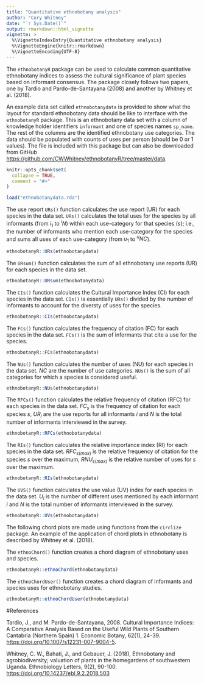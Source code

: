 ```yaml
---
title: "Quantitative ethnobotany analysis"
author: "Cory Whitney"
date: "`r Sys.Date()`"
output: rmarkdown::html_vignette
vignette: >
  %\VignetteIndexEntry{Quantitative ethnobotany analysis}
  %\VignetteEngine{knitr::rmarkdown}
  %\VignetteEncoding{UTF-8}
---
```


The `ethnobotanyR` package can be used to calculate common quantitative ethnobotany indices to assess the cultural significance of plant species based on informant consensus. The package closely follows two papers, one by Tardio and Pardo-de-Santayana (2008) and another by Whitney et al. (2018). 

An example data set called `ethnobotanydata` is provided to show what the layout for standard ethnobotany data should be like to interface with the `ethnobotanyR` package. This is an ethnobotany data set with a column of knowledge holder identifiers `informant` and one of species names `sp_name`. The rest of the columns are the identified ethnobotany use categories. The data should be populated with counts of uses per person (should be 0 or 1 values). The file is included with this package but can also be downloaded from GitHub <https://github.com/CWWhitney/ethnobotanyR/tree/master/data>.

```r
knitr::opts_chunk$set(
  collapse = TRUE,
  comment = "#>"
)

load("ethnobotanydata.rda")
```

The use report `URs()` function calculates the use report (UR) for each species in the data set. 
\begin{equation}
UR_{s} = \sum_{u=u_1}^{^uNC} \sum_{i=i_1}^{^iN} UR_{ui}.
\end{equation}
`URs()` calculates the total uses for the species by all informants (from $i_1$ to $^iN$) within each use-category for that species $(s)$; i.e., the number of informants who mention each use-category for the species and sums all uses of each use-category (from $u_1$ to $^uNC$).
```r
ethnobotanyR::URs(ethnobotanydata)
```

The `URsum()` function calculates the sum of all ethnobotany use reports (UR) for each species in the data set.
```r
ethnobotanyR::URsum(ethnobotanydata)
```

The `CIs()` function calculates the Cultural Importance Index (CI) for each species in the data set.
\begin{equation}
CI_{s} = \sum_{u=u_1}^{^uNC} \sum_{i=i_1}^{^iN} UR_{ui/N}.
\end{equation}
`CIs()` is essentially `URs()` divided by the number of informants to account for the diversty of uses for the species.
```r
ethnobotanyR::CIs(ethnobotanydata)
```

The `FCs()` function calculates the frequency of citation (FC) for each species in the data set. 
\begin{equation}
FC_s = \sum_{i=i_1}^{^iN} UR_i
\end{equation}
`FCs()` is the sum of informants that cite a use for the species.
```r
ethnobotanyR::FCs(ethnobotanydata)
```

The `NUs()` function calculates the number of uses (NU) for each species in the data set.
\begin{equation}
NU_s = \sum_{u=u_1}^{^uNC}
\end{equation}
$NC$ are the number of use categories. `NUs()` is the sum of all categories for which a species is considered useful.
```r
ethnobotanyR::NUs(ethnobotanydata)
```

The `RFCs()` function calculates the relative frequency of citation (RFC) for each species in the data set.
\begin{equation}
RFC_s = \frac{FC_s}{N} = \frac{\sum_{i=i_1}^{^iN} UR_i}{N}
\end{equation}
$FC_s$ is the frequency of citation for each species $s$, $UR_i$ are the use reports for all informants $i$ and $N$ is the total number of informants interviewed in the survey.
```r
ethnobotanyR::RFCs(ethnobotanydata)
```

The `RIs()` function calculates the relative importance index (RI) for each species in the data set.
\begin{equation}
RI_s = \frac{RFC_{s(max)} + RNU_{s(max)}}{2} 
\end{equation}
$RFC_{s(max)}$ is the relative frequency of citation for the species $s$ over the maximum, $RNU_{s(max)}$ is the relative number of uses for $s$ over the maximum.
```r
ethnobotanyR::RIs(ethnobotanydata)
```

The `UVS()` function calculates the use value (UV) index for each species in the data set.
\begin{equation}
UV_{s} = \sum U_i/N
\end{equation}
$U_i$ is the number of different uses mentioned by each informant $i$ and $N$ is the total number of informants interviewed in the survey.
```r
ethnobotanyR::UVs(ethnobotanydata)
```
The following chord plots are made using functions from the `circlize` package. An example of the application of chord plots in ethnobotany is described by Whitney et al. (2018). 

The `ethnoChord()` function creates a chord diagram of ethnobotany uses and species.
```r
ethnobotanyR::ethnoChord(ethnobotanydata)
```

The `ethnoChordUser()` function creates a chord diagram of informants and species uses for ethnobotany studies. 
```r
ethnobotanyR::ethnoChordUser(ethnobotanydata)
```

#References

Tardio, J., and M. Pardo-de-Santayana, 2008. Cultural Importance Indices: A Comparative Analysis Based on the Useful Wild Plants of Southern Cantabria (Northern Spain) 1. Economic Botany, 62(1), 24-39. <https://doi.org/10.1007/s12231-007-9004-5>.

Whitney, C. W., Bahati, J., and Gebauer, J. (2018), Ethnobotany and agrobiodiversity; valuation of plants in the homegardens of southwestern Uganda. Ethnobiology Letters, 9(2), 90-100. <https://doi.org/10.14237/ebl.9.2.2018.503>